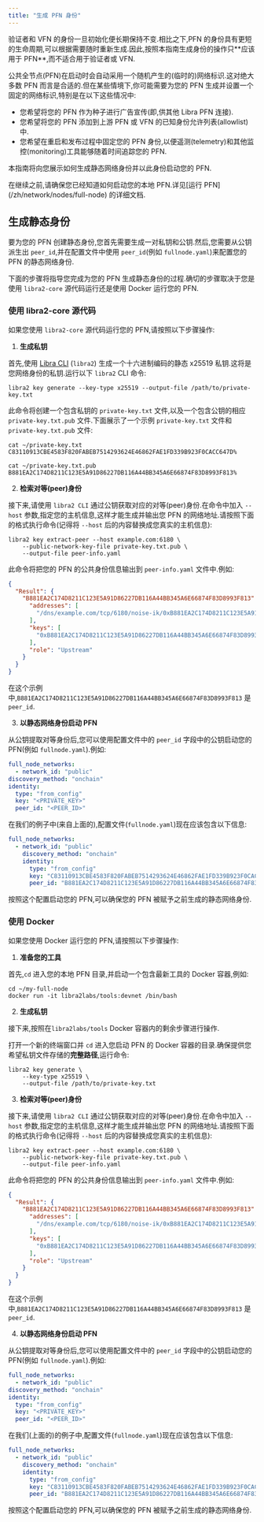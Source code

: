 ```yaml
---
title: "生成 PFN 身份"
---
```



<Aside type="caution">
  验证者和 VFN 的身份一旦初始化便长期保持不变.相比之下,PFN 的身份具有更短的生命周期,可以根据需要随时重新生成.因此,按照本指南生成身份的操作只**应该用于 PFN**,而不适合用于验证者或 VFN.
</Aside>

公共全节点(PFN)在启动时会自动采用一个随机产生的(临时的)网络标识.这对绝大多数 PFN 而言是合适的.但在某些情境下,你可能需要为您的 PFN 生成并设置一个固定的网络标识,特别是在以下这些情况中:

- 您希望将您的 PFN 作为种子进行广告宣传(即,供其他 Libra PFN 连接).
- 您希望将您的 PFN 添加到上游 PFN 或 VFN 的已知身份允许列表(allowlist)中.
- 您希望在重启和发布过程中固定您的 PFN 身份,以便遥测(telemetry)和其他监控(monitoring)工具能够随着时间追踪您的 PFN.

本指南将向您展示如何生成静态网络身份并以此身份启动您的 PFN.

<Aside type="caution">
  在继续之前,请确保您已经知道如何启动您的本地 PFN.详见[运行 PFN](/zh/network/nodes/full-node) 的详细文档.
</Aside>

## 生成静态身份

要为您的 PFN 创建静态身份,您首先需要生成一对私钥和公钥.然后,您需要从公钥派生出 `peer_id`,并在配置文件中使用 `peer_id`(例如 `fullnode.yaml`)来配置您的 PFN 的静态网络身份.

下面的步骤将指导您完成为您的 PFN 生成静态身份的过程.确切的步骤取决于您是使用 `libra2-core` 源代码运行还是使用 Docker 运行您的 PFN.

### 使用 libra2-core 源代码

如果您使用 `libra2-core` 源代码运行您的 PFN,请按照以下步骤操作:

1. **生成私钥**

首先,使用 [Libra CLI](/zh/build/cli) (`libra2`) 生成一个十六进制编码的静态 x25519 私钥.这将是您网络身份的私钥.运行以下 `libra2` CLI 命令:

```shellscript filename="Terminal"
libra2 key generate --key-type x25519 --output-file /path/to/private-key.txt
```

此命令将创建一个包含私钥的 `private-key.txt` 文件,以及一个包含公钥的相应 `private-key.txt.pub` 文件.下面展示了一个示例 `private-key.txt` 文件和 `private-key.txt.pub` 文件:

```shellscript filename="Terminal"
cat ~/private-key.txt
C83110913CBE4583F820FABEB7514293624E46862FAE1FD339B923F0CACC647D%

cat ~/private-key.txt.pub
B881EA2C174D8211C123E5A91D86227DB116A44BB345A6E66874F83D8993F813%
```

2. **检索对等(peer)身份**

接下来,请使用 `libra2 CLI` 通过公钥获取对应的对等(peer)身份.在命令中加入 `--host` 参数,指定您的主机信息,这样才能生成并输出您 PFN 的网络地址.请按照下面的格式执行命令(记得将 `--host` 后的内容替换成您真实的主机信息):

```shellscript filename="Terminal"
libra2 key extract-peer --host example.com:6180 \
    --public-network-key-file private-key.txt.pub \
    --output-file peer-info.yaml
```

此命令将把您的 PFN 的公共身份信息输出到 `peer-info.yaml` 文件中.例如:

```json
{
  "Result": {
    "B881EA2C174D8211C123E5A91D86227DB116A44BB345A6E66874F83D8993F813": {
      "addresses": [
        "/dns/example.com/tcp/6180/noise-ik/0xB881EA2C174D8211C123E5A91D86227DB116A44BB345A6E66874F83D8993F813/handshake/0"
      ],
      "keys": [
        "0xB881EA2C174D8211C123E5A91D86227DB116A44BB345A6E66874F83D8993F813"
      ],
      "role": "Upstream"
    }
  }
}
```

在这个示例中,`B881EA2C174D8211C123E5A91D86227DB116A44BB345A6E66874F83D8993F813` 是 `peer_id`.

3. **以静态网络身份启动 PFN**

从公钥提取对等身份后,您可以使用配置文件中的 `peer_id` 字段中的公钥启动您的 PFN(例如 `fullnode.yaml`).例如:

```yaml filename="fullnode.yaml"
full_node_networks:
  - network_id: "public"
discovery_method: "onchain"
identity:
  type: "from_config"
  key: "<PRIVATE_KEY>"
  peer_id: "<PEER_ID>"
```

在我们的例子中(来自上面的),配置文件(`fullnode.yaml`)现在应该包含以下信息:

```yaml filename="fullnode.yaml"
full_node_networks:
  - network_id: "public"
    discovery_method: "onchain"
    identity:
      type: "from_config"
      key: "C83110913CBE4583F820FABEB7514293624E46862FAE1FD339B923F0CACC647D"
      peer_id: "B881EA2C174D8211C123E5A91D86227DB116A44BB345A6E66874F83D8993F813"
```

按照这个配置启动您的 PFN,可以确保您的 PFN 被赋予之前生成的静态网络身份.

### 使用 Docker

如果您使用 Docker 运行您的 PFN,请按照以下步骤操作:

1. **准备您的工具**

首先,`cd` 进入您的本地 PFN 目录,并启动一个包含最新工具的 Docker 容器,例如:

```shellscript filename="Terminal"
cd ~/my-full-node
docker run -it libra2labs/tools:devnet /bin/bash
```

2. **生成私钥**

接下来,按照在`libra2labs/tools` Docker 容器内的剩余步骤进行操作.

打开一个新的终端窗口并 `cd` 进入您启动 PFN 的 Docker 容器的目录.确保提供您希望私钥文件存储的**完整路径**,运行命令:

```shellscript filename="Terminal"
libra2 key generate \
    --key-type x25519 \
    --output-file /path/to/private-key.txt
```

3. **检索对等(peer)身份**

接下来,请使用 `libra2 CLI` 通过公钥获取对应的对等(peer)身份.在命令中加入 `--host` 参数,指定您的主机信息,这样才能生成并输出您 PFN 的网络地址.请按照下面的格式执行命令(记得将 `--host` 后的内容替换成您真实的主机信息):

```shellscript filename="Terminal"
libra2 key extract-peer --host example.com:6180 \
    --public-network-key-file private-key.txt.pub \
    --output-file peer-info.yaml
```

此命令将把您的 PFN 的公共身份信息输出到 `peer-info.yaml` 文件中.例如:

```json
{
  "Result": {
    "B881EA2C174D8211C123E5A91D86227DB116A44BB345A6E66874F83D8993F813": {
      "addresses": [
        "/dns/example.com/tcp/6180/noise-ik/0xB881EA2C174D8211C123E5A91D86227DB116A44BB345A6E66874F83D8993F813/handshake/0"
      ],
      "keys": [
        "0xB881EA2C174D8211C123E5A91D86227DB116A44BB345A6E66874F83D8993F813"
      ],
      "role": "Upstream"
    }
  }
}
```

在这个示例中,`B881EA2C174D8211C123E5A91D86227DB116A44BB345A6E66874F83D8993F813` 是 `peer_id`.

4. **以静态网络身份启动 PFN**

从公钥提取对等身份后,您可以使用配置文件中的 `peer_id` 字段中的公钥启动您的 PFN(例如 `fullnode.yaml`).例如:

```yaml
full_node_networks:
  - network_id: "public"
discovery_method: "onchain"
identity:
  type: "from_config"
  key: "<PRIVATE_KEY>"
  peer_id: "<PEER_ID>"
```

在我们(上面的)的例子中,配置文件(`fullnode.yaml`)现在应该包含以下信息:

```yaml
full_node_networks:
  - network_id: "public"
    discovery_method: "onchain"
    identity:
      type: "from_config"
      key: "C83110913CBE4583F820FABEB7514293624E46862FAE1FD339B923F0CACC647D"
      peer_id: "B881EA2C174D8211C123E5A91D86227DB116A44BB345A6E66874F83D8993F813"
```

按照这个配置启动您的 PFN,可以确保您的 PFN 被赋予之前生成的静态网络身份.
